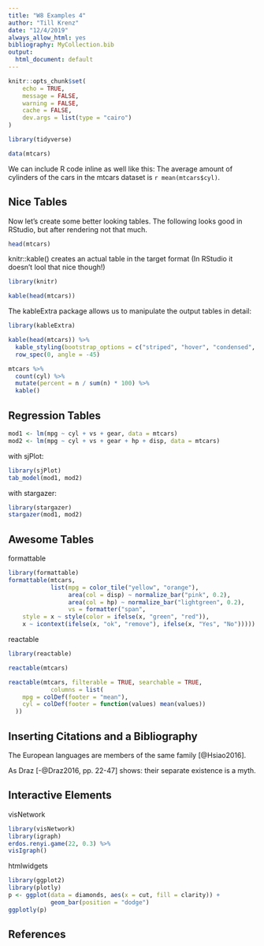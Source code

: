 ```yaml
---
title: "W8 Examples 4"
author: "Till Krenz"
date: "12/4/2019"
always_allow_html: yes
bibliography: MyCollection.bib
output:
  html_document: default
---
```


```r
knitr::opts_chunk$set(
	echo = TRUE,
	message = FALSE,
	warning = FALSE,
	cache = FALSE,
	dev.args = list(type = "cairo")
)
```

```r
library(tidyverse)
```


```r
data(mtcars)
```


We can include R code inline as well like this: The average amount of cylinders of the cars in the mtcars dataset is `r mean(mtcars$cyl)`.

## Nice Tables

Now let's create some better looking tables. The following looks good in RStudio, but after rendering not that much.

```r
head(mtcars)
```

knitr::kable() creates an actual table in the target format (In RStudio it doesn't lool that nice though!)

```r
library(knitr)

kable(head(mtcars))
```

The kableExtra package allows us to manipulate the output tables in detail:

```r
library(kableExtra)

kable(head(mtcars)) %>%
  kable_styling(bootstrap_options = c("striped", "hover", "condensed", "responsive")) %>%
  row_spec(0, angle = -45)
```

```r
mtcars %>% 
  count(cyl) %>% 
  mutate(percent = n / sum(n) * 100) %>% 
  kable()
```



## Regression Tables

```r
mod1 <- lm(mpg ~ cyl + vs + gear, data = mtcars)
mod2 <- lm(mpg ~ cyl + vs + gear + hp + disp, data = mtcars)
```


with sjPlot:

```r
library(sjPlot)
tab_model(mod1, mod2)
```

with stargazer:

```r
library(stargazer)
stargazer(mod1, mod2)
```

## Awesome Tables

formattable

```r
library(formattable)
formattable(mtcars,
            list(mpg = color_tile("yellow", "orange"),
                 area(col = disp) ~ normalize_bar("pink", 0.2),
                 area(col = hp) ~ normalize_bar("lightgreen", 0.2),
                 vs = formatter("span",
    style = x ~ style(color = ifelse(x, "green", "red")),
    x ~ icontext(ifelse(x, "ok", "remove"), ifelse(x, "Yes", "No")))))
```

reactable

```r
library(reactable)

reactable(mtcars)
```

```r
reactable(mtcars, filterable = TRUE, searchable = TRUE,
            columns = list(
    mpg = colDef(footer = "mean"),
    cyl = colDef(footer = function(values) mean(values))
  ))
```

## Inserting Citations and a Bibliography

The European languages are members of the same family [@Hsiao2016]. 

As Draz [-@Draz2016, pp. 22-47] shows: their separate existence is a myth.

## Interactive Elements

visNetwork

```r
library(visNetwork)
library(igraph)
erdos.renyi.game(22, 0.3) %>% 
visIgraph()
```

htmlwidgets

```r
library(ggplot2)
library(plotly)
p <- ggplot(data = diamonds, aes(x = cut, fill = clarity)) +
            geom_bar(position = "dodge")
ggplotly(p)
```


## References
